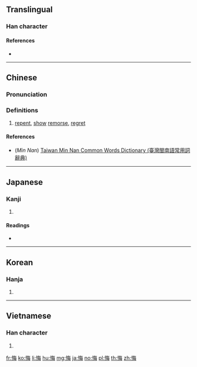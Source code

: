 ==Translingual==

===Han character===
{{Han char|rn=61|rad=心|as=07|sn=10|four=98055|canj=POWY|ids=⿰忄每}}

====References====
* {{Han ref|kx=0387.170|dkj=10617|dj=0719.280|hdz=42305.130|uh=6094|ud=24724|bh=AEAC|bd=44716}}

----

==Chinese==
{{zh-forms}}

===Pronunciation===
{{zh-pron
|m=huǐ
|c=fui3
|h=pfs=fí
|mn=hóe/tw:húi
|mn_note=hóe - literary; húi - vernacular (not used in Xiamen, Quanzhou, Zhangzhou)
|cat=
}}

===Definitions===
{{zh-hanzi}}

# [[repent]], [[show]] [[remorse]], [[regret]]

====References====
* (''Min Nan'') [http://twblg.dict.edu.tw/holodict_new/index.html Taiwan Min Nan Common Words Dictionary (臺灣閩南語常用詞辭典)]

----

==Japanese==

===Kanji===
{{ja-kanji|grade=c|rs=心07}}

# {{defn|lang=ja|sort=心07}}

====Readings====
* {{ja-readings|on=[[かい]] (kai)|kun=[[くいる]] (kuiru), [[くやむ]] (kuyamu)}}

----

==Korean==

===Hanja===
{{ko-hanja|hangeul=회|eumhun=|rv=hoe|mr=hoe|y=hoy}}

# {{defn|lang=ko|sort=心07}}

----

==Vietnamese==

===Han character===
{{vi-hantu|[[hối]], [[húi]], [[mủi]]|rs=心07}}

# {{defn|lang=vi|sort=心07}}

[[fr:悔]]
[[ko:悔]]
[[li:悔]]
[[hu:悔]]
[[mg:悔]]
[[ja:悔]]
[[no:悔]]
[[pl:悔]]
[[th:悔]]
[[zh:悔]]